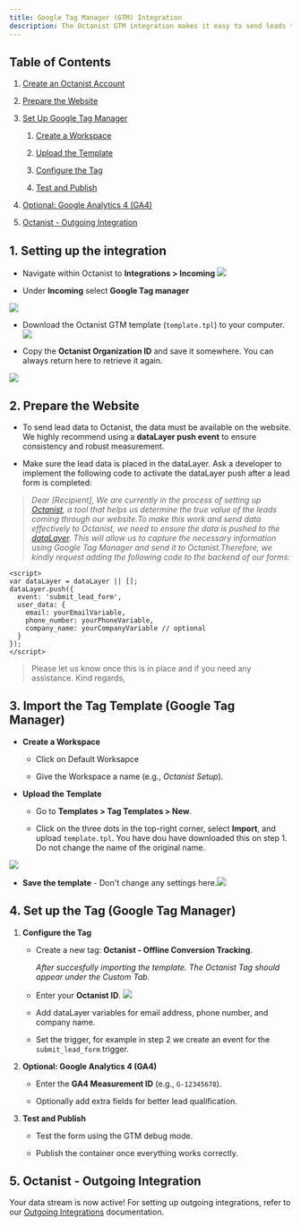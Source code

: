```yaml
---
title: Google Tag Manager (GTM) Integration
description: The Octanist GTM integration makes it easy to send leads to Octanist. Follow these steps to quickly set up the integration.
---
```


## Table of Contents

1. [Create an Octanist Account](#1-create-an-octanist-account)

2. [Prepare the Website](#2-prepare-the-website)

3. [Set Up Google Tag Manager](#3-set-up-google-tag-manager)

   1. [Create a Workspace](#create-a-workspace)

   2. [Upload the Template](#upload-the-template)

   3. [Configure the Tag](#configure-the-tag)

   4. [Test and Publish](#test-and-publish)

4. [Optional: Google Analytics 4 (GA4)](#4-optional-google-analytics-4-ga4)

5. [Octanist - Outgoing Integration](#5-octanist-outgoing-integration)

## 1. Setting up the integration

* Navigate within Octanist to **Integrations > Incoming** ![](/images/incoming-gtm-clickonincoming.jpg)

* Under **Incoming** select **Google Tag manager**

![](/images/incoming-gtm-clickongtm.jpg)

* Download the Octanist GTM template (`template.tpl`) to your computer.![](/images/incoming-gtm-clickondownloadtemplate.jpg)

* Copy the **Octanist Organization ID** and save it somewhere. You can always return here to retrieve it again.

![](/images/incoming-gtm-copyoctanistid.jpg)

## 2. Prepare the Website

* To send lead data to Octanist, the data must be available on the website. We highly recommend using a **dataLayer push event** to ensure consistency and robust measurement.

* Make sure the lead data is placed in the dataLayer. Ask a developer to implement the following code to activate the dataLayer push after a lead form is completed:

> *Dear \[Recipient],* *We are currently in the process of setting up* [*Octanist*](https://octanist.com/)*, a tool that helps us determine the true value of the leads coming through our website.To make this work and send data effectively to Octanist, we need to ensure the data is pushed to the* [*dataLayer*](https://developers.google.com/tag-platform/tag-manager/datalayer)*. This will allow us to capture the necessary information using Google Tag Manager and send it to Octanist.Therefore, we kindly request adding the following code to the backend of our forms:*

```tsx
<script>
var dataLayer = dataLayer || [];
dataLayer.push({
  event: 'submit_lead_form',
  user_data: {
    email: yourEmailVariable,
    phone_number: yourPhoneVariable,
    company_name: yourCompanyVariable // optional
  }
});
</script>
```

> Please let us know once this is in place and if you need any assistance. Kind regards,

## 3. Import the Tag Template (Google Tag Manager)

* **Create a Workspace**

  * Click on Default Worksapce

  * Give the Workspace a name (e.g., *Octanist Setup*).

* **Upload the Template**

  * Go to **Templates > Tag Templates > New**.

  * Click on the three dots in the top-right corner, select **Import**, and upload `template.tpl`. You have dou have downloaded this on step 1. Do not change the name of the original name.

![](/images/6bbb08b8-0b1b-4eab-83f1-76f051af9fc0.png)

* **Save the template** - Don't change any settings here.![](/images/850cd330-08af-48a6-a91a-e497b5fc1772.png)

## 4. Set up the Tag (Google Tag Manager)

1. **Configure the Tag**

   * Create a new tag: **Octanist - Offline Conversion Tracking**.&#x20;

     *After succesfully importing the template. The Octanist Tag should appear under the Custom Tab.*




   * Enter your **Octanist ID**.
     ![](image.png)

   * Add dataLayer variables for email address, phone number, and company name.

   * Set the trigger, for example in step 2 we create an event for the `submit_lead_form` trigger.

2. **Optional: Google Analytics 4 (GA4)**

   * Enter the **GA4 Measurement ID** (e.g., `G-12345678`).

   * Optionally add extra fields for better lead qualification.

3. **Test and Publish**

   * Test the form using the GTM debug mode.

   * Publish the container once everything works correctly.

## 5. Octanist - Outgoing Integration

Your data stream is now active! For setting up outgoing integrations, refer to our [Outgoing Integrations](https://docs.octanist.com/outgoing-integrations/google-ads/) documentation.